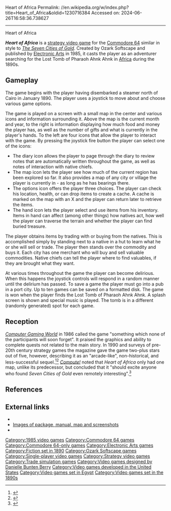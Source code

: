 Heart of Africa
Permalink: //en.wikipedia.org/w/index.php?title=Heart_of_Africa&oldid=1230716384
Accessed on: 2024-06-26T16:58:36.738627



------
Heart of Africa
{{Short description|1985 video game}}
{{other uses}}
{{Infobox video game 
|title = Heart of Africa
|image = Heart of Africa cover.png
|developer = [[Ozark Softscape]]
|publisher = [[Electronic Arts]]
|designer = [[Danielle Bunten Berry]]
|released = {{vgrelease|NA|1985|EU|1985}}
|genre = [[Strategy video game|Strategy]]
|modes = [[Single-player]]
|platforms = [[Commodore 64]]
}}

'''''Heart of Africa''''' is a [[strategy video game]] for the [[Commodore 64]] similar in style to ''[[The Seven Cities of Gold (video game)|The Seven Cities of Gold]]''. Created by Ozark Softscape and published by [[Electronic Arts]] in 1985, it casts the player as an adventurer searching for the Lost Tomb of Pharaoh Ahnk Ahnk in [[Africa]] during the 1890s.

==Gameplay==
The game begins with the player having disembarked a steamer north of Cairo in January 1890. The player uses a joystick to move about and choose various game options.

The game is played on a screen with a small map in the center and various icons and information surrounding it. Above the map is the current month and year, to the right is information displaying how much food and money the player has, as well as the number of gifts and what is currently in the player's hands. To the left are four icons that allow the player to interact with the game. By pressing the joystick fire button the player can select one of the icons:
* The diary icon allows the player to page through the diary to review notes that are automatically written throughout the game, as well as notes of interaction with native chiefs.
* The map icon lets the player see how much of the current region has been explored so far. It also provides a map of any city or village the player is currently in - as long as he has bearings there.
* The options icon offers the player three choices. The player can check his location, health, or can drop items to create a cache. A cache is marked on the map with an X and the player can return later to retrieve the items.
* The hand icon lets the player select and use items from his inventory. Items in hand can affect (among other things) how natives act, how well the player can traverse the terrain and whether the player can find buried treasure.

The player obtains items by trading with or buying from the natives. This is accomplished simply by standing next to a native in a hut to learn what he or she will sell or trade. The player then stands over the commodity and buys it. Each city has one merchant who will buy and sell valuable commodities. Native chiefs can tell the player where to find valuables, if they are brought what they want.

At various times throughout the game the player can become delirious. When this happens the joystick controls will respond in a random manner until the delirium has passed. To save a game the player must go into a pub in a port city. Up to ten games can be saved on a formatted disk. The game is won when the player finds the Lost Tomb of Pharaoh Ahnk Ahnk. A splash screen is shown and special music is played. The tomb is in a different (randomly generated) spot for each game.

==Reception==
''[[Computer Gaming World]]'' in 1986 called the game "something which none of the participants will soon forget". It praised the graphics and ability to complete quests not related to the main story.{{r|mckames198602}} In 1990 and surveys of pre-20th century strategy games the magazine gave the game two-plus stars out of five, however, describing it as an "arcade-like", non-historical, and less-successful sequel.<ref name="brooks199010">{{cite magazine | url=http://www.cgwmuseum.org/galleries/index.php?year=1990&pub=2&id=75 | title=Computer Strategy and Wargames: Pre-20th Century | magazine=Computer Gaming World | date=October 1990 | accessdate=16 November 2013 | author=Brooks, M. Evan | pages=11}}</ref><ref name="brooks199308">{{cite magazine | url=http://www.cgwmuseum.org/galleries/index.php?year=1993&pub=2&id=109 | title=Wargame Survey Version 2.0 | magazine=Computer Gaming World | date=August 1993 | accessdate=12 July 2014 | author=Brooks, M. Evan | pages=128}}</ref>  ''[[Compute!]]'' noted that ''Heart of Africa'' only had one map, unlike its predecessor, but concluded that it "should excite anyone who found ''Seven Cities of Gold'' even remotely interesting".<ref name="randall198604">{{cite news | url=https://archive.org/stream/1986-04-compute-magazine/Compute_Issue_071_1986_Apr#page/n61/mode/2up | title=Heart of Africa | work=Compute! | date=April 1986 | accessdate=8 November 2013 | author=Randall, Neil | pages=60}}</ref>

==References==
{{Reflist|refs=
<ref name="mckames198602">{{cite magazine | title=Heart of Africa | magazine=[[Computer Gaming World]] | issue=25 | date=January–February 1986 | url=http://www.cgwmuseum.org/galleries/issues/cgw_25.pdf | accessdate=23 April 2016 | last=McKames | first=Stewart | pages=37–38, 45}}</ref>
}}

== External links ==
* {{Lemon64 game|id=1161|name=Heart of Africa}}
* [http://www.c64sets.com/heart_of_africa.html Images of package, manual, map and screenshots]
* {{usurped|1=[https://web.archive.org/web/20120730102155/http://www.thehouseofgames.net/docs/h/heart_of_africa_manual.txt Text version of manual]}}

{{Dani Bunten}}

{{DEFAULTSORT:Heart Of Africa}}
[[Category:1985 video games]]
[[Category:Commodore 64 games]]
[[Category:Commodore 64-only games]]
[[Category:Electronic Arts games]]
[[Category:Fiction set in 1890]]
[[Category:Ozark Softscape games]]
[[Category:Single-player video games]]
[[Category:Strategy video games]]
[[Category:Trade simulation games]]
[[Category:Video games designed by Danielle Bunten Berry]]
[[Category:Video games developed in the United States]]
[[Category:Video games set in Egypt]]
[[Category:Video games set in the 1890s]]